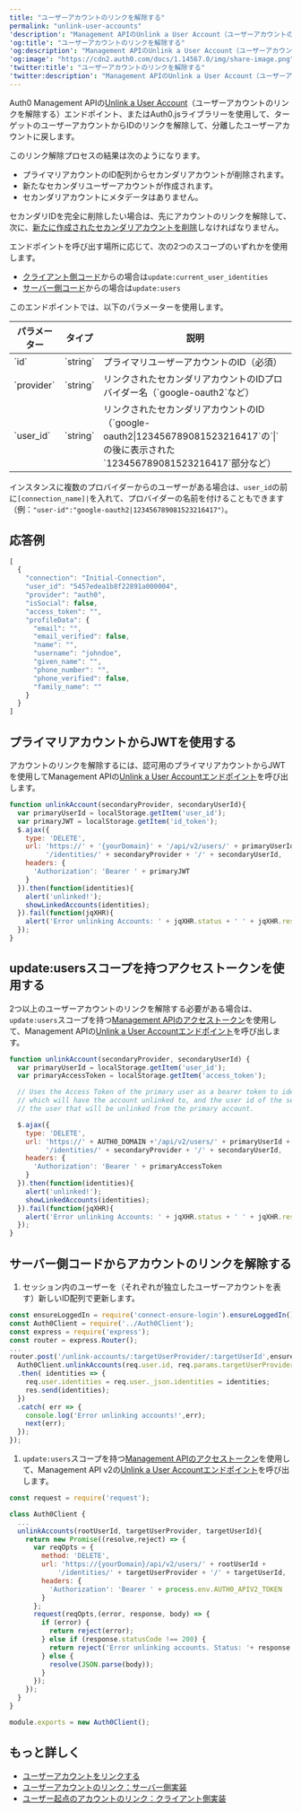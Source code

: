 ```yaml
---
title: "ユーザーアカウントのリンクを解除する"
permalink: "unlink-user-accounts"
'description': "Management APIのUnlink a User Account（ユーザーアカウントのリンクを解除する）エンドポイントを使用して、ターゲットのユーザーアカウントからIDのリンクを解除して、分離したユーザーアカウントに戻す方法を説明します。"
'og:title': "ユーザーアカウントのリンクを解除する"
'og:description': "Management APIのUnlink a User Account（ユーザーアカウントのリンクを解除する）エンドポイントを使用して、ターゲットのユーザーアカウントからIDのリンクを解除して、分離したユーザーアカウントに戻す方法を説明します。"
'og:image': "https://cdn2.auth0.com/docs/1.14567.0/img/share-image.png"
'twitter:title': "ユーザーアカウントのリンクを解除する"
'twitter:description': "Management APIのUnlink a User Account（ユーザーアカウントのリンクを解除する）エンドポイントを使用して、ターゲットのユーザーアカウントからIDのリンクを解除して、分離したユーザーアカウントに戻す方法を説明します。"
---
```


Auth0 <Tooltip data-tooltip-id="react-containers-DefinitionTooltip-0" href="/docs/ja-jp/glossary?term=management-api" tip="Management API: 顧客が管理タスクを実行できるようにするための製品。" cta="用語集の表示">Management API</Tooltip>の[Unlink a User Account](/docs/ja-jp/api/management/v2#!/Users/delete_user_identity_by_user_id)（ユーザーアカウントのリンクを解除する）エンドポイント、またはAuth0.jsライブラリーを使用して、ターゲットのユーザーアカウントからIDのリンクを解除して、分離したユーザーアカウントに戻します。

このリンク解除プロセスの結果は次のようになります。

* プライマリアカウントのID配列からセカンダリアカウントが削除されます。
* 新たなセカンダリユーザーアカウントが作成されます。
* セカンダリアカウントにメタデータはありません。

セカンダリIDを完全に削除したい場合は、先にアカウントのリンクを解除して、次に、[新たに作成されたセカンダリアカウントを削除](/docs/ja-jp/manage-users/user-accounts/delete-users)しなければなりません。

エンドポイントを呼び出す場所に応じて、次の2つのスコープのいずれかを使用します。

* [クライアント側コード](/docs/ja-jp/manage-users/user-accounts/user-account-linking/user-initiated-account-linking-client-side-implementation)からの場合は`update:current_user_identities`
* [サーバー側コード](/docs/ja-jp/manage-users/user-accounts/user-account-linking/suggested-account-linking-server-side-implementation)からの場合は`update:users`

このエンドポイントでは、以下のパラメーターを使用します。

<table class="table"><thead>
<tr>
<th>パラメーター</th>
<th>タイプ</th>
<th>説明</th>
</tr>
</thead>
<tbody>
<tr>
<td>`id`</td>
<td>`string`</td>
<td>プライマリユーザーアカウントのID（必須）</td>
</tr>
<tr>
<td>`provider`</td>
<td>`string`</td>
<td>リンクされたセカンダリアカウントのIDプロバイダー名（`google-oauth2`など）</td>
</tr>
<tr>
<td>`user_id`</td>
<td>`string`</td>
<td>リンクされたセカンダリアカウントのID（`google-oauth2|123456789081523216417`の`|`の後に表示された`123456789081523216417`部分など）</td>
</tr>
</tbody>
</table>

インスタンスに複数のプロバイダーからのユーザーがある場合は、`user_id`の前に`[connection_name]|`を入れて、プロバイダーの名前を付けることもできます（例：`"user-id":"google-oauth2|123456789081523216417"）`。

## 応答例

```javascript lines
[
  {
    "connection": "Initial-Connection",
    "user_id": "5457edea1b8f22891a000004",
    "provider": "auth0",
    "isSocial": false,
    "access_token": "",
    "profileData": {
      "email": "",
      "email_verified": false,
      "name": "",
      "username": "johndoe",
      "given_name": "",
      "phone_number": "",
      "phone_verified": false,
      "family_name": ""
    }
  }
]
```

## プライマリアカウントからJWTを使用する

アカウントのリンクを解除するには、認可用のプライマリアカウントから<Tooltip data-tooltip-id="react-containers-DefinitionTooltip-3" href="/docs/ja-jp/glossary?term=json-web-token" tip="JSON Web Token（JWT）: 二者間のクレームを安全に表現するために使用される標準IDトークン形式（および多くの場合、アクセストークン形式）。" cta="用語集の表示">JWT</Tooltip>を使用してManagement APIの[Unlink a User Accountエンドポイント](/docs/ja-jp/api/v2#!/Users/delete_user_identity_by_user_id)を呼び出します。

```javascript lines
function unlinkAccount(secondaryProvider, secondaryUserId){
  var primaryUserId = localStorage.getItem('user_id');
  var primaryJWT = localStorage.getItem('id_token');
  $.ajax({
    type: 'DELETE',
    url: 'https://' + '{yourDomain}' + '/api/v2/users/' + primaryUserId +
         '/identities/' + secondaryProvider + '/' + secondaryUserId,
    headers: {
      'Authorization': 'Bearer ' + primaryJWT
    }
  }).then(function(identities){
    alert('unlinked!');
    showLinkedAccounts(identities);
  }).fail(function(jqXHR){
    alert('Error unlinking Accounts: ' + jqXHR.status + ' ' + jqXHR.responseText);
  });
}
```

## update:usersスコープを持つアクセストークンを使用する

2つ以上のユーザーアカウントのリンクを解除する必要がある場合は、`update:users`スコープを持つ[Management APIのアクセストークン](/docs/ja-jp/api/v2/tokens)を使用して、Management APIの[Unlink a User Accountエンドポイント](/docs/ja-jp/api/v2#!/Users/delete_user_identity_by_user_id)を呼び出します。

```javascript lines
function unlinkAccount(secondaryProvider, secondaryUserId) {
  var primaryUserId = localStorage.getItem('user_id');
  var primaryAccessToken = localStorage.getItem('access_token');

  // Uses the Access Token of the primary user as a bearer token to identify the account
  // which will have the account unlinked to, and the user id of the secondary user, to identify
  // the user that will be unlinked from the primary account.

  $.ajax({
    type: 'DELETE',
    url: 'https://' + AUTH0_DOMAIN +'/api/v2/users/' + primaryUserId +
         '/identities/' + secondaryProvider + '/' + secondaryUserId,
    headers: {
      'Authorization': 'Bearer ' + primaryAccessToken
    }
  }).then(function(identities){
    alert('unlinked!');
    showLinkedAccounts(identities);
  }).fail(function(jqXHR){
    alert('Error unlinking Accounts: ' + jqXHR.status + ' ' + jqXHR.responseText);
  });
}
```

## サーバー側コードからアカウントのリンクを解除する

1. セッション内のユーザーを（それぞれが独立したユーザーアカウントを表す）新しいID配列で更新します。

```javascript lines
const ensureLoggedIn = require('connect-ensure-login').ensureLoggedIn();
const Auth0Client = require('../Auth0Client');
const express = require('express');
const router = express.Router();
...
router.post('/unlink-accounts/:targetUserProvider/:targetUserId',ensureLoggedIn, (req,res,next) => {
  Auth0Client.unlinkAccounts(req.user.id, req.params.targetUserProvider, req.params.targetUserId)
  .then( identities => {
    req.user.identities = req.user._json.identities = identities;
    res.send(identities);
  })
  .catch( err => {
    console.log('Error unlinking accounts!',err);
    next(err);
  });
});
```

1. `update:users`スコープを持つ[Management APIのアクセストークン](/docs/ja-jp/api/v2/tokens)を使用して、Management API v2の[Unlink a User Accountエンドポイント](/docs/ja-jp/api/v2#!/Users/delete_user_identity_by_user_id)を呼び出します。

```javascript lines
const request = require('request');

class Auth0Client {
  ...
  unlinkAccounts(rootUserId, targetUserProvider, targetUserId){
    return new Promise((resolve,reject) => {
      var reqOpts = {
        method: 'DELETE',
        url: 'https://{yourDomain}/api/v2/users/' + rootUserId +
            '/identities/' + targetUserProvider + '/' + targetUserId,
        headers: {
          'Authorization': 'Bearer ' + process.env.AUTH0_APIV2_TOKEN
        }
      };
      request(reqOpts,(error, response, body) => {
        if (error) {
          return reject(error);
        } else if (response.statusCode !== 200) {
          return reject('Error unlinking accounts. Status: '+ response.statusCode + ' ' + JSON.stringify(body));
        } else {
          resolve(JSON.parse(body));
        }
      });
    });
  }
}

module.exports = new Auth0Client();
```

## もっと詳しく

* [ユーザーアカウントをリンクする](/docs/ja-jp/manage-users/user-accounts/user-account-linking/link-user-accounts)
* [ユーザーアカウントのリンク：サーバー側実装](/docs/ja-jp/manage-users/user-accounts/user-account-linking/suggested-account-linking-server-side-implementation)
* [ユーザー起点のアカウントのリンク：クライアント側実装](/docs/ja-jp/manage-users/user-accounts/user-account-linking/user-initiated-account-linking-client-side-implementation)